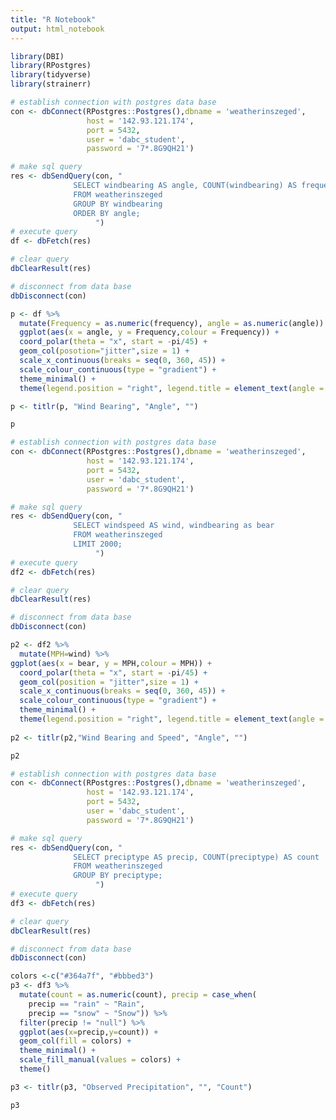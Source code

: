 ---
title: "R Notebook"
output: html_notebook
---

```{r}
library(DBI)
library(RPostgres)
library(tidyverse)
library(strainerr)

# establish connection with postgres data base
con <- dbConnect(RPostgres::Postgres(),dbname = 'weatherinszeged', 
                 host = '142.93.121.174', 
                 port = 5432, 
                 user = 'dabc_student',
                 password = '7*.8G9QH21')

# make sql query
res <- dbSendQuery(con, "
              SELECT windbearing AS angle, COUNT(windbearing) AS frequency 
              FROM weatherinszeged
              GROUP BY windbearing
              ORDER BY angle;
                   ")
# execute query
df <- dbFetch(res)

# clear query
dbClearResult(res)

# disconnect from data base
dbDisconnect(con)
```

```{r}
p <- df %>%
  mutate(Frequency = as.numeric(frequency), angle = as.numeric(angle)) %>%
  ggplot(aes(x = angle, y = Frequency,colour = Frequency)) +
  coord_polar(theta = "x", start = -pi/45) +
  geom_col(posotion="jitter",size = 1) +
  scale_x_continuous(breaks = seq(0, 360, 45)) +
  scale_colour_continuous(type = "gradient") +
  theme_minimal() +
  theme(legend.position = "right", legend.title = element_text(angle = 0, vjust = 1), axis.text.y = element_blank(), axis.text.x = element_text(face = "bold"))

p <- titlr(p, "Wind Bearing", "Angle", "")

p
```
```{r}
# establish connection with postgres data base
con <- dbConnect(RPostgres::Postgres(),dbname = 'weatherinszeged', 
                 host = '142.93.121.174', 
                 port = 5432, 
                 user = 'dabc_student',
                 password = '7*.8G9QH21')

# make sql query
res <- dbSendQuery(con, "
              SELECT windspeed AS wind, windbearing as bear
              FROM weatherinszeged
              LIMIT 2000;
                   ")
# execute query
df2 <- dbFetch(res)

# clear query
dbClearResult(res)

# disconnect from data base
dbDisconnect(con)
```

```{r}
p2 <- df2 %>%
  mutate(MPH=wind) %>%
ggplot(aes(x = bear, y = MPH,colour = MPH)) +
  coord_polar(theta = "x", start = -pi/45) +
  geom_col(position = "jitter",size = 1) +
  scale_x_continuous(breaks = seq(0, 360, 45)) +
  scale_colour_continuous(type = "gradient") +
  theme_minimal() +
  theme(legend.position = "right", legend.title = element_text(angle = 0, vjust = 1), axis.text.y = element_blank(), axis.text.x = element_text(face = "bold"))
  
p2 <- titlr(p2,"Wind Bearing and Speed", "Angle", "")

p2
```

```{r}
# establish connection with postgres data base
con <- dbConnect(RPostgres::Postgres(),dbname = 'weatherinszeged', 
                 host = '142.93.121.174', 
                 port = 5432, 
                 user = 'dabc_student',
                 password = '7*.8G9QH21')

# make sql query
res <- dbSendQuery(con, "
              SELECT preciptype AS precip, COUNT(preciptype) AS count
              FROM weatherinszeged
              GROUP BY preciptype;
                   ")
# execute query
df3 <- dbFetch(res)

# clear query
dbClearResult(res)

# disconnect from data base
dbDisconnect(con)
```

```{r}
colors <-c("#364a7f", "#bbbed3")
p3 <- df3 %>%
  mutate(count = as.numeric(count), precip = case_when(
    precip == "rain" ~ "Rain", 
    precip == "snow" ~ "Snow")) %>%
  filter(precip != "null") %>%
  ggplot(aes(x=precip,y=count)) +
  geom_col(fill = colors) +
  theme_minimal() +
  scale_fill_manual(values = colors) +
  theme()

p3 <- titlr(p3, "Observed Precipitation", "", "Count")

p3
```

